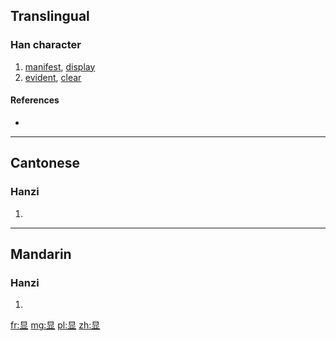 {{also|顯}}
==Translingual==

===Han character===
{{Han char|rn=72|rad=日|as=05|sn=9|four=|canj=日廿金 (ATC)}}

# [[manifest]], [[display]]
# [[evident]], [[clear]]

====References====
* {{Han ref|kx=0494.181|hdz=21499.100|uh=663E|ud=26174}}

----

==Cantonese==

===Hanzi===
{{yue-hanzi|jyut=|y=hin2|tra=顯}}

# {{defn|lang=yue|sort=日05}}

----

==Mandarin==

===Hanzi===
{{cmn-hanzi|tra=顯|pin=[[xiǎn]] ([[xian3]])|wg=hsien<sup>3</sup>}}

# {{defn|lang=cmn|sort=日05}}

[[fr:显]]
[[mg:显]]
[[pl:显]]
[[zh:显]]